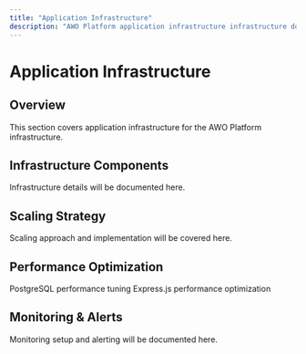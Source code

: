 ```yaml
---
title: "Application Infrastructure"
description: "AWO Platform application infrastructure infrastructure documentation"
---
```


# Application Infrastructure

## Overview

<Info>
This section covers application infrastructure for the AWO Platform infrastructure.
</Info>

## Infrastructure Components

Infrastructure details will be documented here.

## Scaling Strategy

Scaling approach and implementation will be covered here.

## Performance Optimization

<CardGroup cols={2}>
  <Card title="Database Optimization" icon="database">
    PostgreSQL performance tuning
  </Card>
  <Card title="API Optimization" icon="zap">
    Express.js performance optimization
  </Card>
</CardGroup>

## Monitoring & Alerts

Monitoring setup and alerting will be documented here.
